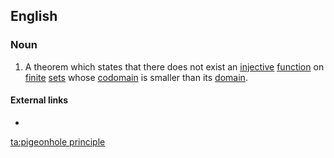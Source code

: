 ==English==

===Noun===
{{head|en|noun|head=the [[pigeonhole]] [[principle]]}} {{singulare tantum}}

# {{mathematics}} A theorem which states that there does not exist an [[injective]] [[function]] on [[finite]] [[set]]s whose [[codomain]] is smaller than its [[domain]].

====External links====
* {{pedia}}

[[ta:pigeonhole principle]]